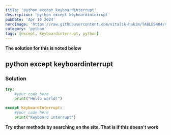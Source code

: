 ```yaml
---
title: 'python except keyboardinterrupt'
description: 'python except keyboardinterrupt'
pubDate: 'Apr 16 2024'
heroImage: 'https://raw.githubusercontent.com/vitalik-hakim/TABLES404/main/error_b/python.jpg'
category: 'python'
tags: [except, keyboardinterrupt, python]
---
```


**The solution for this is noted below**

## python except keyboardinterrupt

### Solution

```python
try:
	#your code here
    print("Hello world!")

except KeyboardInterrupt:
	#your code here
    print("Keyboard interrupt")
```

**Try other methods by searching on the site. That is if this doesn't work**
